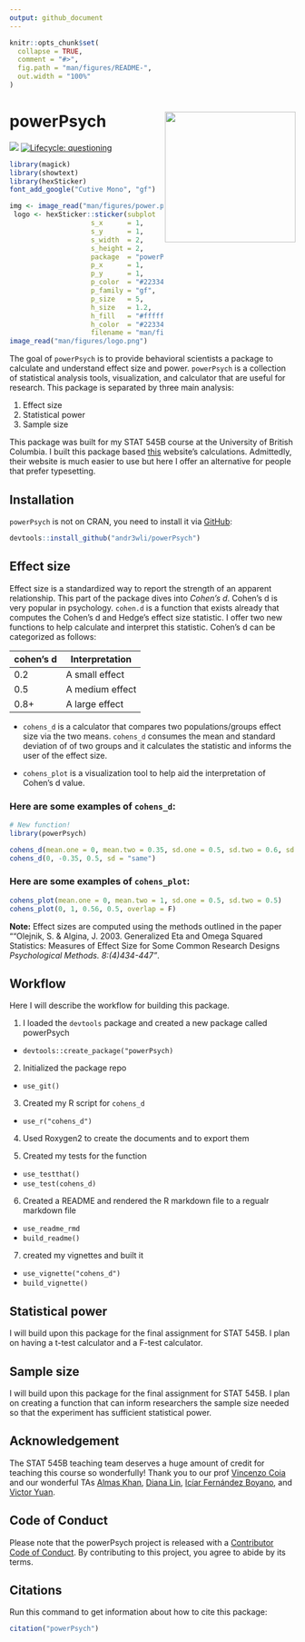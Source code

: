 ```yaml
---
output: github_document
---
```


<!-- README.md is generated from README.Rmd. Please edit that file -->

```r
knitr::opts_chunk$set(
  collapse = TRUE,
  comment = "#>",
  fig.path = "man/figures/README-",
  out.width = "100%"
)
```

# powerPsych <img src="man/figures/logo.png" align="right" height=230/>

<!-- badges: start -->
![](https://img.shields.io/badge/AndrewLi-STAT545-green)
[![Lifecycle: questioning](https://img.shields.io/badge/lifecycle-questioning-blue.svg)](https://www.tidyverse.org/lifecycle/#questioning)
<!-- badges: end -->
```r
library(magick)
library(showtext)
library(hexSticker)
font_add_google("Cutive Mono", "gf")
```


```r
img <- image_read("man/figures/power.png")
 logo <- hexSticker::sticker(subplot  = img,
                    s_x      = 1,
                    s_y      = 1,
                    s_width  = 2,
                    s_height = 2,
                    package  = "powerPsych",
                    p_x      = 1,
                    p_y      = 1,
                    p_color  = "#223344",
                    p_family = "gf",
                    p_size   = 5,
                    h_size   = 1.2,
                    h_fill   = "#ffffff",
                    h_color  = "#223344",
                    filename = "man/figures/logo.png")
image_read("man/figures/logo.png")
```


The goal of `powerPsych` is to provide behavioral scientists a package to calculate and understand effect size and power. `powerPsych` is a collection of statistical analysis tools, visualization, and calculator that are useful for research. This package is separated by three main analysis:

1. Effect size
2. Statistical power
3. Sample size 

This package was built for my STAT 545B course at the University of British Columbia. I built this package based [this](https://www.ai-therapy.com) website's calculations. Admittedly, their website is much easier to use but here I offer an alternative for people that prefer typesetting. 

## Installation

`powerPsych` is not on CRAN, you need to install it via [GitHub]():

``` r
devtools::install_github("andr3wli/powerPsych")
```

## Effect size

Effect size is a standardized way to report the strength of an apparent relationship. This part of the package dives into *Cohen's d*. Cohen's d is very popular in psychology. `cohen.d` is a function that exists already that computes the Cohen's d and Hedge's effect size statistic. I offer two new functions to help calculate and interpret this statistic. Cohen's d can be categorized as follows:

| cohen's d | Interpretation  |
|-----------|-----------------|
| 0.2       | A small effect  |
| 0.5       | A medium effect |
| 0.8+      | A large effect  |

* `cohens_d` is a calculator that compares two populations/groups effect size via the two means. `cohens_d` consumes the mean and standard deviation of of two groups and it calculates the statistic and informs the user of the effect size. 

* `cohens_plot` is a visualization tool to help aid the interpretation of Cohen's d value.  

### Here are some examples of `cohens_d`:

```r
# New function!
library(powerPsych)

cohens_d(mean.one = 0, mean.two = 0.35, sd.one = 0.5, sd.two = 0.6, sd = "diff")
cohens_d(0, -0.35, 0.5, sd = "same")

```
### Here are some examples of `cohens_plot`:
```r
cohens_plot(mean.one = 0, mean.two = 1, sd.one = 0.5, sd.two = 0.5)
cohens_plot(0, 1, 0.56, 0.5, overlap = F)
```

**Note:** Effect sizes are computed using the methods outlined in the paper ""Olejnik, S. & Algina, J. 2003. Generalized Eta and Omega Squared Statistics: Measures of Effect Size for Some Common Research Designs *Psychological Methods. 8:(4)434-447"*.

## Workflow
Here I will describe the workflow for building this package.

1. I loaded the `devtools` package and created a new package called powerPsych
* `devtools::create_package("powerPsych)`

2. Initialized the package repo
* `use_git()`

3. Created my R script for `cohens_d`
* `use_r("cohens_d")`

4. Used Roxygen2 to create the documents and to export them

5. Created my tests for the function
* `use_testthat()`
* `use_test(cohens_d)`

6. Created a README and rendered the R markdown file to a regualr markdown file
* `use_readme_rmd`
* `build_readme()`

7. created my vignettes and built it
* `use_vignette("cohens_d")`
* `build_vignette()`

## Statistical power

I will build upon this package for the final assignment for STAT 545B. I plan on having a t-test calculator and a F-test calculator.

## Sample size 

I will build upon this package for the final assignment for STAT 545B. I plan on creating a function that can inform researchers the sample size needed so that the experiment has sufficient statistical power.

## Acknowledgement
The STAT 545B teaching team deserves a huge amount of credit for teaching this course so wonderfully! Thank you to our prof [Vincenzo Coia](https://vincenzocoia.com) and our wonderful TAs [Almas Khan](), [Diana Lin](http://www.birollab.ca/member/dlin), [Icíar Fernández Boyano](), and [Victor Yuan]().

## Code of Conduct

Please note that the powerPsych project is released with a [Contributor Code of Conduct](https://contributor-covenant.org/version/2/0/CODE_OF_CONDUCT.html). By contributing to this project, you agree to abide by its terms.

## Citations

Run this command to get information about how to cite this package:
```r
citation("powerPsych")
```

